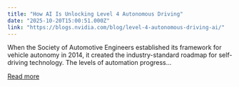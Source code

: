 ```yaml
---
title: "How AI Is Unlocking Level 4 Autonomous Driving"
date: "2025-10-20T15:00:51.000Z"
link: "https://blogs.nvidia.com/blog/level-4-autonomous-driving-ai/"
---
```


When the Society of Automotive Engineers established its framework for vehicle autonomy in 2014, it created the industry-standard roadmap for self-driving technology. The levels of automation progress...

[Read more](https://blogs.nvidia.com/blog/level-4-autonomous-driving-ai/)
